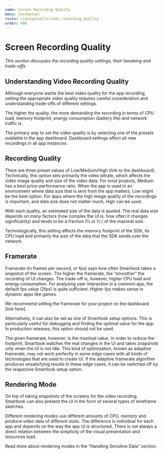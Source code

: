 ```yaml
---
name: Screen Recording Quality
menu: Conceptual
route: /conceptual/screen_recording_quality
order: 400
---
```



# Screen Recording Quality

*This section discusses the recording quality settings, their tweaking and trade-offs.*

## Understanding Video Recording Quality

Although everyone wants the best video quality for the app recording, setting the appropriate video quality requires careful consideration and understanding trade-offs of different settings.

The higher the quality, the more demanding the recording in terms of CPU load, memory footprint, energy consumption (battery life) and network traffic is.

The primary way to set the video quality is by selecting one of the presets available in the app dashboard. Dashboard settings affect all new recordings in all app instances. 

## Recording Quality

There are three preset values of Low/Medium/High (link to the dashboard). Technically, this option sets primarily the video bitrate, which affects the video image quality and size of the video data. For most projects, Medium has a best price-performance ratio. When the app is used in an environment where data size that is sent from the app matters, Low might be the best option. For apps where the high image quality of the recordings is important, and data size does not matter much, High can be used.

With each quality, an estimated size of the data is quoted. The real data size depends on many factors (how complex the UI is, how often it changes significantly) and tends to be a fraction (½ or ⅓ ) of the maximal size.

Technologically, this setting affects the memory footprint of the SDK, its CPU load and primarily the size of the data that the SDK sends over the network.

## Framerate

Framerate (in frames per second, or fps) says how often Smartlook takes a snapshot of the screen. The higher the framerate, the “smoother” the recording of UI changes. The trade-off is, however, higher CPU load and energy consumption. For analysing user interaction in a common app, the default fps value (2fps) is quite sufficient. Higher fps makes sense in dynamic apps like games.

We recommend setting the framerate for your project on the dashboard [link here]. 

Alternatively, it can also be set as one of Smartlook setup options. This is particularly useful for debugging and finding the optimal value for the app. In production releases, this option should not be used.

The given framerate, however, is the maximal value. In order to reduce the footprint, Smartlook watches the real changes in the UI and takes snapshots only when the UI is not idle. This kind of optimization, known as adaptive framerate, may not work perfectly in some edge cases with all kinds of technologies that are used to create UI. If the adaptive framerate algorithm produces unsatisfying results in these edge cases, it can be switched off by the respective Smartlook setup option. 

## Rendering Mode

On top of taking snapshots of the screens for the video recording, Smartlook can also present the UI in the form of several types of wireframe sketches. 

Different rendering modes use different amounts of CPU, memory and produce video data of different sizes. The difference is individual for each app and depends on the way the app UI is structured. There is not always a direct relation between the simplicity of the visual presentation and resources load.

Read more about rendering modes in the “Handling Sensitive Data” section.
